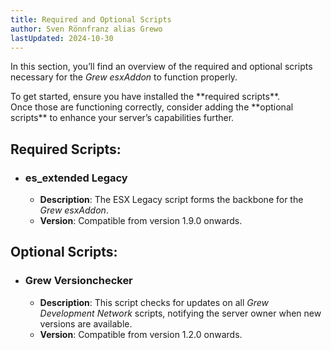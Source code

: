 ```yaml
---
title: Required and Optional Scripts
author: Sven Rönnfranz alias Grewo
lastUpdated: 2024-10-30
---
```



<head>
  <link rel="stylesheet" href="./../src/assets/css/pagestyle.css" />
</head>

In this section, you’ll find an overview of the required and optional scripts necessary for the *Grew esxAddon* to function properly.
<Aside type="tip">
  To get started, ensure you have installed the **required scripts**.<br/>
  Once those are functioning correctly, consider adding the **optional scripts** to enhance your server’s capabilities further.
</Aside>

## Required Scripts:
- ### <a href="https://github.com/esx-framework/esx-legacy" target="_blank" style="text-decoration: none;">es_extended Legacy</a>
  - **Description**: The ESX Legacy script forms the backbone for the *Grew esxAddon*.  
  - **Version**: Compatible from version 1.9.0 onwards.


## Optional Scripts:
- ###  <a href="https://wiki.grew-development.de/grew_versionchecker/readme" target="_blank" style="text-decoration: none;">Grew Versionchecker</a>
  - **Description**: This script checks for updates on all *Grew Development Network* scripts, notifying the server owner when new versions are available.
  - **Version**: Compatible from version 1.2.0 onwards.
